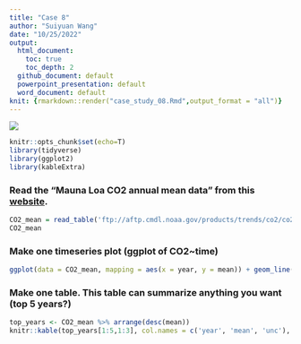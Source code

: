 ```yaml
---
title: "Case 8"
author: "Suiyuan Wang"
date: "10/25/2022"
output:
  html_document:
    toc: true
    toc_depth: 2
  github_document: default
  powerpoint_presentation: default
  word_document: default
knit: {rmarkdown::render("case_study_08.Rmd",output_format = "all")}
---
```

![](https://gml.noaa.gov/webdata/logos/noaa_small.png)
```r
knitr::opts_chunk$set(echo=T)
library(tidyverse)
library(ggplot2)
library(kableExtra)
```

### Read the “Mauna Loa CO2 annual mean data” from this [website](https://gml.noaa.gov/ccgg/trends/data.html).
```r
CO2_mean = read_table('ftp://aftp.cmdl.noaa.gov/products/trends/co2/co2_annmean_mlo.txt',col_names = c('year', 'mean', 'unc'), skip = 57)
CO2_mean
```

### Make one timeseries plot (ggplot of CO2~time)
```r
ggplot(data = CO2_mean, mapping = aes(x = year, y = mean)) + geom_line()
```

### Make one table. This table can summarize anything you want (top 5 years?)
```r
top_years <- CO2_mean %>% arrange(desc(mean))
knitr::kable(top_years[1:5,1:3], col.names = c('year', 'mean', 'unc'), caption = "Mauna Loa Top 5 years CO2 annual mean data.", "simple")
```


